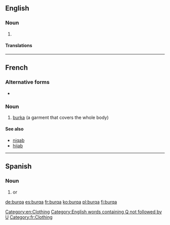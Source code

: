 ==English==

===Noun===
{{en-noun}}

# {{alternative form of|burka|lang=en}}

====Translations====
{{trans-see|burka}}

[[Category:en:Clothing]]
[[Category:English words containing Q not followed by U]]

----

==French==
{{wikipedia|lang=fr}}

===Alternative forms===
* {{l/fr|burka}}

===Noun===
{{fr-noun|f}}

# [[burka]] (a garment that covers the whole body)

====See also====
* [[niqab]]
* [[hijab]]

[[Category:fr:Clothing]]

----

==Spanish==

===Noun===
{{es-noun|m}}

# {{l/en|burqa}} or {{l/en|burka}}

[[de:burqa]]
[[es:burqa]]
[[fr:burqa]]
[[ko:burqa]]
[[pl:burqa]]
[[fi:burqa]]